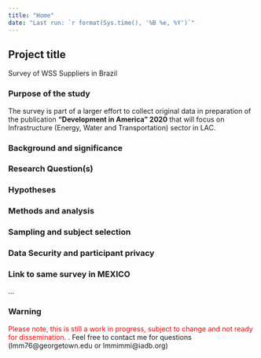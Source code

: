 ```yaml
---
title: "Home"
date: "Last run: `r format(Sys.time(), '%B %e, %Y')`"
---
```

 
 
## Project title
Survey of WSS Suppliers in Brazil

### Purpose of the study
The survey is part of a larger effort to collect original data in preparation of the publication **"Development in America" 2020** that will focus on Infrastructure (Energy, Water and Transportation) sector in LAC. 

### Background and significance

### Research Question(s)

### Hypotheses

### Methods and analysis

### Sampling and subject selection

### Data Security and participant privacy




### Link to same survey in MEXICO 
...



### Warning
<span style="color:red">Please note, this is still a work in progress, subject to change and not ready for dissemination. </span>. Feel free to contact me for questions (lmm76@georgetown.edu or lmmimmi@iadb.org)  

